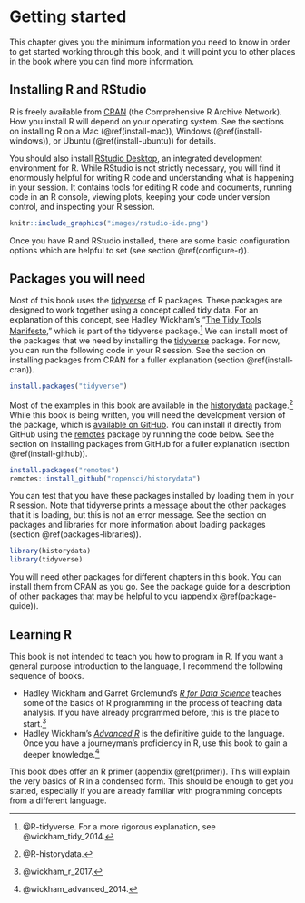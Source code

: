 # Getting started

This chapter gives you the minimum information you need to know in order to get started working through this book, and it will point you to other places in the book where you can find more information. 

## Installing R and RStudio

R is freely available from [CRAN](https://cran.r-project.org/) (the Comprehensive R Archive Network). How you install R will depend on your operating system. See the sections on installing R on a Mac (\@ref(install-mac)), Windows (\@ref(install-windows)), or Ubuntu (\@ref(install-ubuntu)) for details.

You should also install [RStudio Desktop](https://www.rstudio.com/products/rstudio/), an integrated development environment for R. While RStudio is not strictly necessary, you will find it enormously helpful for writing R code and understanding what is happening in your session. It contains tools for editing R code and documents, running code in an R console, viewing plots, keeping your code under version control, and inspecting your R session.

```r
knitr::include_graphics("images/rstudio-ide.png")
```

Once you have R and RStudio installed, there are some basic configuration options which are helpful to set (see section \@ref(configure-r)).

## Packages you will need

Most of this book uses the [tidyverse](http://tidyverse.org/) of R packages. These packages are designed to work together using a concept called tidy data. For an explanation of this concept, see Hadley Wickham's "[The Tidy Tools Manifesto](http://tidyverse.tidyverse.org/articles/manifesto.html)," which is part of the tidyverse package.^[@R-tidyverse. For a more rigorous explanation, see @wickham_tidy_2014.] We can install most of the packages that we need by installing the [tidyverse](https://cran.r-project.org/package=tidyverse) package. For now, you can run the following code in your R session. See the section on installing packages from CRAN for a fuller explanation (section \@ref(install-cran)). 

```r
install.packages("tidyverse")
```

Most of the examples in this book are available in the [historydata](https://cran.r-project.org/package=historydata) package.^[@R-historydata.] While this book is being written, you will need the development version of the package, which is [available on GitHub](https://github.com/ropensci/historydata/#readme). You can install it directly from GitHub using the [remotes](https://cran.r-project.org/package=remotes) package by running the code below. See the section on installing packages from GitHub for a fuller explanation (section \@ref(install-github)).

```r
install.packages("remotes")
remotes::install_github("ropensci/historydata")
```

You can test that you have these packages installed by loading them in your R session. Note that tidyverse prints a message about the other packages that it is loading, but this is not an error message. See the section on packages and libraries for more information about loading packages (section \@ref(packages-libraries)).

```r
library(historydata)
library(tidyverse)
```

You will need other packages for different chapters in this book. You can install them from CRAN as you go. See the package guide for a description of other packages that may be helpful to you (appendix \@ref(package-guide)).

## Learning R

This book is not intended to teach you how to program in R. If you want a general purpose introduction to the language, I recommend the following sequence of books.

- Hadley Wickham and Garret Grolemund's [*R for Data Science*](http://r4ds.had.co.nz/) teaches some of the basics of R programming in the process of teaching data analysis. If you have already programmed before, this is the place to start.^[@wickham_r_2017.]
- Hadley Wickham's [*Advanced R*](http://adv-r.had.co.nz/) is the definitive guide to the language. Once you have a journeyman's proficiency in R, use this book to gain a deeper knowledge.^[@wickham_advanced_2014.]

This book does offer an R primer (appendix \@ref(primer)). This will explain the very basics of R in a condensed form. This should be enough to get you started, especially if you are already familiar with programming concepts from a different language. 
